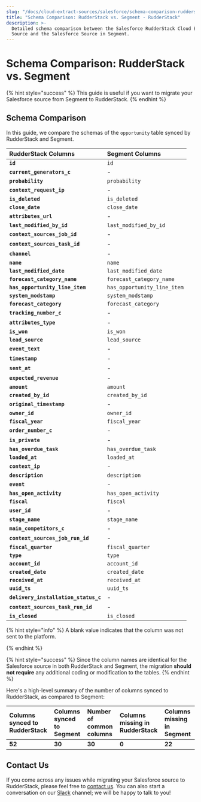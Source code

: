 ```yaml
---
slug: "/docs/cloud-extract-sources/salesforce/schema-comparison-rudderstack-vs-segment"
title: "Schema Comparison: RudderStack vs. Segment - RudderStack"
description: >-
  Detailed schema comparison between the Salesforce RudderStack Cloud Extract
  Source and the Salesforce Source in Segment.
---
```


# Schema Comparison: RudderStack vs. Segment

{% hint style="success" %}
This guide is useful if you want to migrate your Salesforce source from
Segment to RudderStack.
{% endhint %}

## Schema Comparison

In this guide, we compare the schemas of the `opportunity` table synced by RudderStack and Segment.

| **RudderStack Columns**              | **Segment Columns**         |
| :----------------------------------- | :-------------------------- |
| **`id`**                             | `id`                        |
| **`current_generators_c`**           | -                           |
| **`probability`**                    | `probability`               |
| **`context_request_ip`**             | -                           |
| **`is_deleted`**                     | `is_deleted`                |
| **`close_date`**                     | `close_date`                |
| **`attributes_url`**                 | -                           |
| **`last_modified_by_id`**            | `last_modified_by_id`       |
| **`context_sources_job_id`**         | -                           |
| **`context_sources_task_id`**        | -                           |
| **`channel`**                        | -                           |
| **`name`**                           | `name`                      |
| **`last_modified_date`**             | `last_modified_date`        |
| **`forecast_category_name`**         | `forecast_category_name`    |
| **`has_opportunity_line_item`**      | `has_opportunity_line_item` |
| **`system_modstamp`**                | `system_modstamp`           |
| **`forecast_category`**              | `forecast_category`         |
| **`tracking_number_c`**              | -                           |
| **`attributes_type`**                | -                           |
| **`is_won`**                         | `is_won`                    |
| **`lead_source`**                    | `lead_source`               |
| **`event_text`**                     | -                           |
| **`timestamp`**                      | -                           |
| **`sent_at`**                        | -                           |
| **`expected_revenue`**               | -                           |
| **`amount`**                         | `amount`                    |
| **`created_by_id`**                  | `created_by_id`             |
| **`original_timestamp`**             | -                           |
| **`owner_id`**                       | `owner_id`                  |
| **`fiscal_year`**                    | `fiscal_year`               |
| **`order_number_c`**                 | -                           |
| **`is_private`**                     | -                           |
| **`has_overdue_task`**               | `has_overdue_task`          |
| **`loaded_at`**                      | `loaded_at`                 |
| **`context_ip`**                     | -                           |
| **`description`**                    | `description`               |
| **`event`**                          | -                           |
| **`has_open_activity`**              | `has_open_activity`         |
| **`fiscal`**                         | `fiscal`                    |
| **`user_id`**                        | -                           |
| **`stage_name`**                     | `stage_name`                |
| **`main_competitors_c`**             | -                           |
| **`context_sources_job_run_id`**     | -                           |
| **`fiscal_quarter`**                 | `fiscal_quarter`            |
| **`type`**                           | `type`                      |
| **`account_id`**                     | `account_id`                |
| **`created_date`**                   | `created_date`              |
| **`received_at`**                    | `received_at`               |
| **`uuid_ts`**                        | `uuid_ts`                   |
| **`delivery_installation_status_c`** | -                           |
| **`context_sources_task_run_id`**    | -                           |
| **`is_closed`**                      | `is_closed`                 |

{% hint style="info" %}
A blank value indicates that the column was not sent to the platform.

{% endhint %}

{% hint style="success" %}
Since the column names are identical for the Salesforce source in both
RudderStack and Segment, the migration **should not require** any additional
coding or modification to the tables.
{% endhint %}

Here's a high-level summary of the number of columns synced to RudderStack, as compared to Segment:

| Columns synced to RudderStack | Columns synced to Segment | Number of common columns | Columns missing in RudderStack | Columns missing in Segment |
| :---------------------------- | :------------------------ | :----------------------- | :----------------------------- | :------------------------- |
| **52**                        | **30**                    | **30**                   | **0**                          | **22**                     |

## Contact Us

If you come across any issues while migrating your Salesforce source to RudderStack, please feel free to [contact us](mailto:%20docs@rudderstack.com). You can also start a conversation on our [Slack](https://resources.rudderstack.com/join-rudderstack-slack) channel; we will be happy to talk to you!
